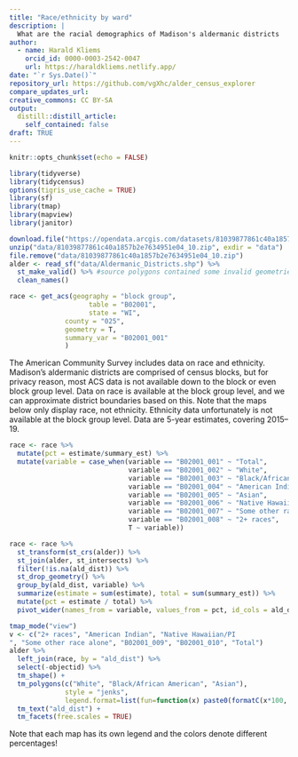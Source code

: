 ```yaml
---
title: "Race/ethnicity by ward"
description: |
  What are the racial demographics of Madison's aldermanic districts
author:
  - name: Harald Kliems 
    orcid_id: 0000-0003-2542-0047
    url: https://haraldkliems.netlify.app/
date: "`r Sys.Date()`"
repository_url: https://github.com/vgXhc/alder_census_explorer
compare_updates_url:
creative_commons: CC BY-SA
output: 
  distill::distill_article:
    self_contained: false
draft: TRUE
---
```


```r
knitr::opts_chunk$set(echo = FALSE)
```

```r
library(tidyverse)
library(tidycensus)
options(tigris_use_cache = TRUE)
library(sf)
library(tmap)
library(mapview)
library(janitor)
```

```r

download.file("https://opendata.arcgis.com/datasets/81039877861c40a1857b2e7634951e04_10.zip", "data/81039877861c40a1857b2e7634951e04_10.zip")
unzip("data/81039877861c40a1857b2e7634951e04_10.zip", exdir = "data")
file.remove("data/81039877861c40a1857b2e7634951e04_10.zip")
alder <- read_sf("data/Aldermanic_Districts.shp") %>% 
  st_make_valid() %>% #source polygons contained some invalid geometries
  clean_names()
```
```r
race <- get_acs(geography = "block group",
                    table = "B02001",
                    state = "WI",
              county = "025",
              geometry = T,
              summary_var = "B02001_001"
              )
```

The American Community Survey includes data on race and ethnicity. Madison's aldermanic districts are comprised of census blocks, but for privacy reason, most ACS data is not available down to the block or even block group level. Data on race is available at the block group level, and we can approximate district boundaries based on this. Note that the maps below only display race, not ethnicity. Ethnicity data unfortunately is not available at the block group level. Data are 5-year estimates, covering 2015--19.

```r
race <- race %>% 
  mutate(pct = estimate/summary_est) %>% 
  mutate(variable = case_when(variable == "B02001_001" ~ "Total",
                              variable == "B02001_002" ~ "White",
                              variable == "B02001_003" ~ "Black/African American",
                              variable == "B02001_004" ~ "American Indian",
                              variable == "B02001_005" ~ "Asian",
                              variable == "B02001_006" ~ "Native Hawaiian/PI",
                              variable == "B02001_007" ~ "Some other race alone",
                              variable == "B02001_008" ~ "2+ races",
                              T ~ variable))

```


```r
race <- race %>% 
  st_transform(st_crs(alder)) %>% 
  st_join(alder, st_intersects) %>% 
  filter(!is.na(ald_dist)) %>% 
  st_drop_geometry() %>% 
  group_by(ald_dist, variable) %>% 
  summarize(estimate = sum(estimate), total = sum(summary_est)) %>% 
  mutate(pct = estimate / total) %>% 
  pivot_wider(names_from = variable, values_from = pct, id_cols = ald_dist)

```

```r
tmap_mode("view")
v <- c("2+ races", "American Indian", "Native Hawaiian/PI
", "Some other race alone", "B02001_009", "B02001_010", "Total")
alder %>% 
  left_join(race, by = "ald_dist") %>% 
  select(-objectid) %>% 
  tm_shape() +
  tm_polygons(c("White", "Black/African American", "Asian"),
              style = "jenks",
              legend.format=list(fun=function(x) paste0(formatC(x*100, digits=0, format="f"), " %"))) +
  tm_text("ald_dist") +
  tm_facets(free.scales = TRUE)

```
Note that each map has its own legend and the colors denote different percentages!